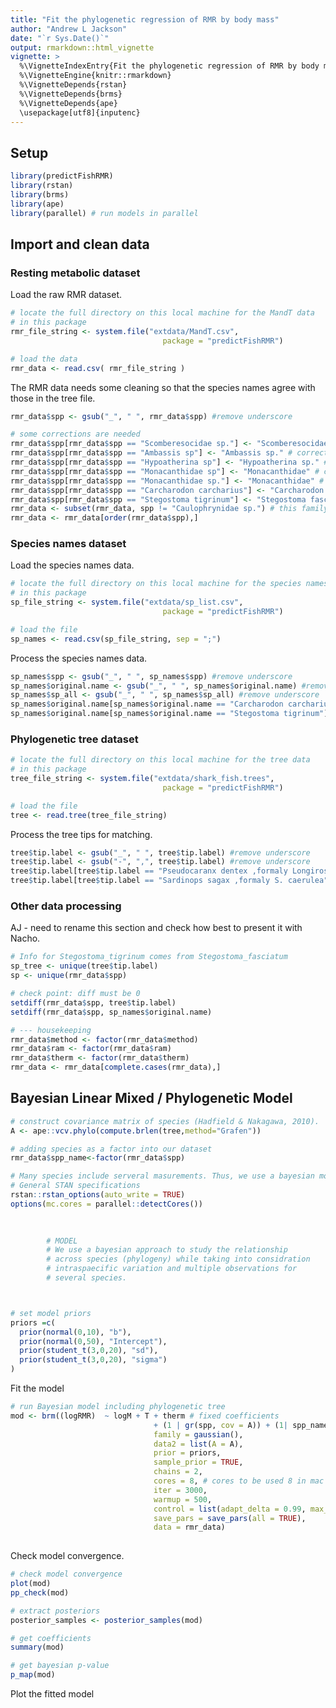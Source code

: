 ```yaml
---
title: "Fit the phylogenetic regression of RMR by body mass"
author: "Andrew L Jackson"
date: "`r Sys.Date()`"
output: rmarkdown::html_vignette
vignette: >
  %\VignetteIndexEntry{Fit the phylogenetic regression of RMR by body mass}
  %\VignetteEngine{knitr::rmarkdown}
  %\VignetteDepends{rstan}
  %\VignetteDepends{brms}
  %\VignetteDepends{ape}
  \usepackage[utf8]{inputenc}
---
```



## Setup

```r
library(predictFishRMR)
library(rstan)
library(brms)
library(ape)
library(parallel) # run models in parallel

```

## Import and clean data


### Resting metabolic dataset 

Load the raw RMR dataset.  

```r

# locate the full directory on this local machine for the MandT data
# in this package
rmr_file_string <- system.file("extdata/MandT.csv",
                                  package = "predictFishRMR")

# load the data
rmr_data <- read.csv( rmr_file_string )
```

The RMR data needs some cleaning so that the species names agree with those in the tree file.

```r
rmr_data$spp <- gsub("_", " ", rmr_data$spp) #remove underscore

# some corrections are needed
rmr_data$spp[rmr_data$spp == "Scomberesocidae sp."] <- "Scomberesocidae" # correct this species
rmr_data$spp[rmr_data$spp == "Ambassis sp"] <- "Ambassis sp." # correct this species
rmr_data$spp[rmr_data$spp == "Hypoatherina sp"] <- "Hypoatherina sp." # correct this species
rmr_data$spp[rmr_data$spp == "Monacanthidae sp"] <- "Monacanthidae" # correct this species
rmr_data$spp[rmr_data$spp == "Monacanthidae sp."] <- "Monacanthidae" # correct this species
rmr_data$spp[rmr_data$spp == "Carcharodon carcharius"] <- "Carcharodon carcharias" # correct this species
rmr_data$spp[rmr_data$spp == "Stegostoma tigrinum"] <- "Stegostoma fasciatum"
rmr_data <- subset(rmr_data, spp != "Caulophrynidae sp.") # this family is not included in the phylo tree
rmr_data <- rmr_data[order(rmr_data$spp),]
```

### Species names dataset

Load the species names data.

```r
# locate the full directory on this local machine for the species names data
# in this package
sp_file_string <- system.file("extdata/sp_list.csv",
                                  package = "predictFishRMR")

# load the file
sp_names <- read.csv(sp_file_string, sep = ";")
```

Process the species names data. 

```r
sp_names$spp <- gsub("_", " ", sp_names$spp) #remove underscore
sp_names$original.name <- gsub("_", " ", sp_names$original.name) #remove underscore
sp_names$sp_all <- gsub("_", " ", sp_names$sp_all) #remove underscore
sp_names$original.name[sp_names$original.name == "Carcharodon carcharius"]<- "Carcharodon carcharias" # correct this species
sp_names$original.name[sp_names$original.name == "Stegostoma tigrinum"]<- "Stegostoma fasciatum" # correct this species
```

### Phylogenetic tree dataset

```r
# locate the full directory on this local machine for the tree data
# in this package
tree_file_string <- system.file("extdata/shark_fish.trees",
                                  package = "predictFishRMR")

# load the file
tree <- read.tree(tree_file_string)
```

Process the tree tips for matching. 

```r
tree$tip.label <- gsub("_", " ", tree$tip.label) #remove underscore
tree$tip.label <- gsub("-", ",", tree$tip.label) #remove underscore
tree$tip.label[tree$tip.label == "Pseudocaranx dentex ,formaly Longirostrum delicatissimus"] <- "Pseudocaranx dentex (formaly Longirostrum delicatissimus) "
tree$tip.label[tree$tip.label == "Sardinops sagax ,formaly S. caerulea"] <- "Sardinops sagax (formaly S. caerulea)"
```

### Other data processing

AJ - need to rename this section and check how best to present it with Nacho.

```r
# Info for Stegostoma_tigrinum comes from Stegostoma_fasciatum
sp_tree <- unique(tree$tip.label)
sp <- unique(rmr_data$spp)

# check point: diff must be 0
setdiff(rmr_data$spp, tree$tip.label)
setdiff(rmr_data$spp, sp_names$original.name)

# --- housekeeping
rmr_data$method <- factor(rmr_data$method)
rmr_data$ram <- factor(rmr_data$ram)
rmr_data$therm <- factor(rmr_data$therm)
rmr_data <- rmr_data[complete.cases(rmr_data),]
```

## Bayesian Linear Mixed / Phylogenetic Model

```r
# construct covariance matrix of species (Hadfield & Nakagawa, 2010).
A <- ape::vcv.phylo(compute.brlen(tree,method="Grafen"))

# adding species as a factor into our dataset
rmr_data$spp_name<-factor(rmr_data$spp)

# Many species include serveral masurements. Thus, we use a bayesian models.
# General STAN specifications 
rstan::rstan_options(auto_write = TRUE)
options(mc.cores = parallel::detectCores())

		
		
		# MODEL
		# We use a bayesian approach to study the relationship
		# across species (phylogeny) while taking into considration
		# intraspaecific variation and multiple observations for
		# several species.



# set model priors
priors =c(
  prior(normal(0,10), "b"),
  prior(normal(0,50), "Intercept"),
  prior(student_t(3,0,20), "sd"),
  prior(student_t(3,0,20), "sigma")
)

```

Fit the model 

```r


# run Bayesian model including phylogenetic tree
mod <- brm((logRMR)  ~ logM + T + therm # fixed coefficients
								+ (1 | gr(spp, cov = A)) + (1| spp_name), # random factors
  								family = gaussian(), 
  								data2 = list(A = A),
  								prior = priors,
  								sample_prior = TRUE, 
  								chains = 2, 
  								cores = 8, # cores to be used 8 in mac pro
  								iter = 3000, 
  								warmup = 500,
  								control = list(adapt_delta = 0.99, max_treedepth = 15), # Improve convergence
  								save_pars = save_pars(all = TRUE),
  								data = rmr_data)
  								

```


Check model convergence.

```r
# check model convergence 
plot(mod)
pp_check(mod)

# extract posteriors
posterior_samples <- posterior_samples(mod)

# get coefficients
summary(mod) 

# get bayesian p-value
p_map(mod)

```

Plot the fitted model 

```r

```





